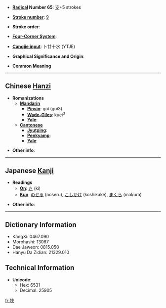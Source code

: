 * '''[[Wiktionary:Chinese radical index| Radical]] Number 65''': [[Wiktionary:Chinese radical index 支|支]]+5 strokes

* '''[[Wiktionary:Chinese total strokes index|Stroke number]]''': [[Wiktionary:Chinese total strokes index 9|9]]

* '''Stroke order''': 

* '''[[Wiktionary:Chinese four corner index|Four-Corner System]]''': 

* '''[[Wiktionary:Chinese Cangjie index|Cangjie input]]''': 卜廿十水 (YTJE)

* '''Graphical Significance and Origin''': 

* '''Common Meaning'''

----

== Chinese [[Hanzi]] ==

* '''Romanizations'''
** '''[[Mandarin]]'''
*** '''[[Pinyin]]''': guǐ (gui3)
*** '''[[Wade-Giles]]''': kuei<sup>3</sup>
*** '''[[Yale]]''': 
** '''[[Cantonese]]'''
*** '''[[Jyutping]]''':
*** '''[[Penkyamp]]''': 
*** '''[[Yale]]''': 

* '''Other info''': 

----

== Japanese [[Kanji]] ==

* '''Readings'''
** '''[[On]]''': [[き]] (ki)
** '''[[Kun]]''': [[のせる]] (noseru), [[こしかけ]] (koshikake), [[まくら]] (makura)

* '''Other info''':  

----

== Dictionary Information ==

* KangXi: 0467.090
* Morohashi: 13067
* Dae Jaweon: 0815.050
* Hanyu Da Zidian: 21329.010

== Technical Information ==

* '''Unicode''':
** Hex: 6531
** Decimal: 25905

[[fr:攱]]